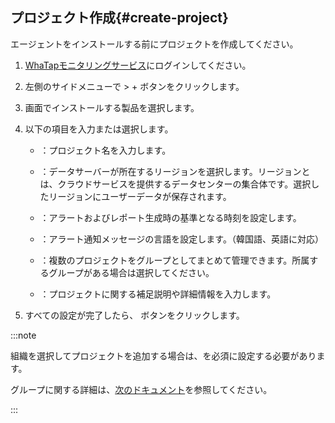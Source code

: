 
<Xclude product='quick-guide,features'>

## プロジェクト作成{#create-project}

</Xclude>

エージェントをインストールする前にプロジェクトを作成してください。

1. [WhaTapモニタリングサービス](https://service.whatap.io)にログインしてください。

2. 左側のサイドメニューで <Cmdname sid="BTN07332" className="uitext" /> &gt; + <Cmdname sid='BTN06696' className='uitext'/> ボタンをクリックします。

3. <Cmdname sid="TTL07073" className="uitext" /> 画面でインストールする製品を選択します。

4. 以下の項目を入力または選択します。

   - <Cmdname sid="project_name" className="uitext" />：プロジェクト名を入力します。

   - <Cmdname sid="data_server_region" className="uitext" />：データサーバーが所在するリージョンを選択します。リージョンとは、クラウドサービスを提供するデータセンターの集合体です。選択したリージョンにユーザーデータが保存されます。

   - <Cmdname sid="project_time_zone" className="uitext" />：アラートおよびレポート生成時の基準となる時刻を設定します。

   - <Cmdname sid="TTL07727" className="uitext" />：アラート通知メッセージの言語を設定します。（韓国語、英語に対応）

   - <Cmdname sid="project_groups" className="uitext" />：複数のプロジェクトをグループとしてまとめて管理できます。所属するグループがある場合は選択してください。

   - <Cmdname sid="project_description" className="uitext" />：プロジェクトに関する補足説明や詳細情報を入力します。

5. すべての設定が完了したら、<Cmdname sid="creating_a_project" className="uitext" /> ボタンをクリックします。

:::note

組織を選択してプロジェクトを追加する場合は、<Cmdname sid="group_of_organization" className="uitext" />を必須に設定する必要があります。

グループに関する詳細は、[次のドキュメント](/project/group)を参照してください。

:::

